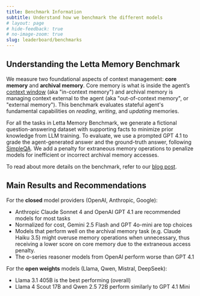 ```yaml
---
title: Benchmark Information
subtitle: Understand how we benchmark the different models
# layout: page
# hide-feedback: true
# no-image-zoom: true
slug: leaderboard/benchmarks
---
```


## Understanding the Letta Memory Benchmark

We measure two foundational aspects of context management: **core memory** and **archival memory**. Core memory is what is inside the agent’s [context window](https://www.letta.com/blog/memory-blocks) (aka "in-context memory") and archival memory is managing context external to the agent (aka "out-of-context memory", or "external memory"). This benchmark evaluates stateful agent's fundamental capabilities on _reading_, _writing_, and _updating_ memories.

For all the tasks in Letta Memory Benchmark, we generate a fictional question-answering dataset with supporting facts to minimize prior knowledge from LLM training. To evaluate, we use a prompted GPT 4.1 to grade the agent-generated answer and the ground-truth answer, following [SimpleQA](https://openai.com/index/introducing-simpleqa/). We add a penalty for extraneous memory operations to penalize models for inefficient or incorrect archival memory accesses.

To read about more details on the benchmark, refer to our [blog post](https://www.letta.com/blog/memory-benchmark).

## Main Results and Recommendations

For the **closed** model providers (OpenAI, Anthropic, Google):
* Anthropic Claude Sonnet 4 and OpenAI GPT 4.1 are recommended models for most tasks
* Normalized for cost, Gemini 2.5 Flash and GPT 4o-mini are top choices
* Models that perform well on the archival memory task (e.g. Claude Haiku 3.5) might overuse memory operations when unnecessary, thus receiving a lower score on core memory due to the extraneous access penalty.
* The o-series reasoner models from OpenAI perform worse than GPT 4.1

For the **open weights** models (Llama, Qwen, Mistral, DeepSeek):
* Llama 3.1 405B is the best performing (overall)
* Llama 4 Scout 17B and Qwen 2.5 72B perform similarly to GPT 4.1 Mini

